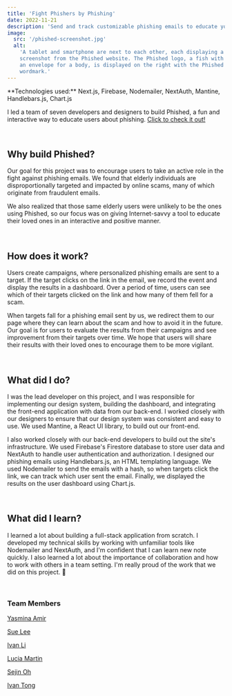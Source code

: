```yaml
---
title: 'Fight Phishers by Phishing'
date: 2022-11-21
description: 'Send and track customizable phishing emails to educate your loved ones with Phished.'
image:
  src: '/phished-screenshot.jpg'
  alt:
    'A tablet and smartphone are next to each other, each displaying a
    screenshot from the Phished website. The Phished logo, a fish with
    an envelope for a body, is displayed on the right with the Phished
    wordmark.'
---
```



<Note emoji="📟" type="technology">
  **Technologies used:** Next.js, Firebase, Nodemailer, NextAuth,
  Mantine, Handlebars.js, Chart.js
</Note>

<br />

I led a team of seven developers and designers to build Phished, a fun
and interactive way to educate users about phishing.
[Click to check it out!](https://phished.up.railway.app/)

<br />

## Why build Phished?

Our goal for this project was to encourage users to take an active
role in the fight against phishing emails. We found that elderly
individuals are disproportionally targeted and impacted by online
scams, many of which originate from fraudulent emails.

We also realized that those same elderly users were unlikely to be the
ones using Phished, so our focus was on giving Internet-savvy a tool
to educate their loved ones in an interactive and positive manner.

<br />

## How does it work?

Users create campaigns, where personalized phishing emails are sent to
a target. If the target clicks on the link in the email, we record the
event and display the results in a dashboard. Over a period of time,
users can see which of their targets clicked on the link and how many
of them fell for a scam.

When targets fall for a phishing email sent by us, we redirect them to
our page where they can learn about the scam and how to avoid it in
the future. Our goal is for users to evaluate the results from their
campaigns and see improvement from their targets over time. We hope
that users will share their results with their loved ones to encourage
them to be more vigilant.

<br />

## What did I do?

I was the lead developer on this project, and I was responsible for
implementing our design system, building the dashboard, and
integrating the front-end application with data from our back-end. I worked closely with our designers to
ensure that our design system was consistent and easy to use. We used
Mantine, a React UI library, to build out our front-end.

I also worked closely with our back-end developers to build out the
site's infrastructure. We used Firebase's Firestore database to store
user data and NextAuth to handle user authentication and
authorization. I designed our phishing emails using Handlebars.js, an
HTML templating language. We used Nodemailer to send the emails with a
hash, so when targets click the link, we can track which user sent the
email. Finally, we displayed the results on the user dashboard using
Chart.js.

<br />

## What did I learn?

I learned a lot about building a full-stack application from scratch.
I developed my technical skills by working with unfamiliar tools like
Nodemailer and NextAuth, and I'm confident that I can learn new
note quickly. I also learned a lot about the importance of
collaboration and how to work with others in a team setting. I'm
really proud of the work that we did on this project. 🎣

<br />

### Team Members
[Yasmina Amir](https://www.linkedin.com/in/yasmina-amirifar/)

[Sue Lee](https://www.linkedin.com/in/slee1204/)

[Ivan Li](https://www.linkedin.com/in/ivan-ligahei/)

[Lucia Martin](https://www.linkedin.com/in/luciaemm/)

[Sejin Oh](https://www.linkedin.com/in/sj-oh/)

[Ivan Tong](https://www.linkedin.com/in/itong539/)
